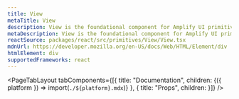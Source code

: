 ```yaml
---
title: View
metaTitle: View
description: View is the foundational component for Amplify UI primitives. While View renders a <div> by default, it can render any HTML element and supports styling via props.
metaDescription: View is the foundational component for Amplify UI primitives. While View renders a <div> by default, it can render any HTML element and supports styling via props.
reactSource: packages/react/src/primitives/View/View.tsx
mdnUrl: https://developer.mozilla.org/en-US/docs/Web/HTML/Element/div
htmlElement: div
supportedFrameworks: react
---
```



<PageTabLayout 
  tabComponents={[{
    title: "Documentation", 
    children: <Fragment>{({ platform }) => import(`./${platform}.mdx`)}</Fragment>
  },
  {
    title: "Props", 
    children: <PropsTab propsData={propsData} />
  }]}
/>
        